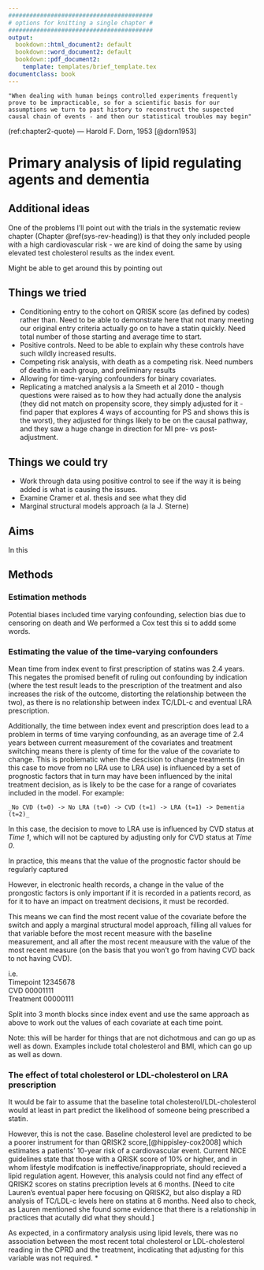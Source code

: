 ```yaml
---
#########################################
# options for knitting a single chapter #
#########################################
output:
  bookdown::html_document2: default
  bookdown::word_document2: default
  bookdown::pdf_document2:
    template: templates/brief_template.tex
documentclass: book
---
```


```block
"When dealing with human beings controlled experiments frequently prove to be impracticable, so for a scientific basis for our assumptions we turn to past history to reconstruct the suspected causal chain of events - and then our statistical troubles may begin"
```
(ref:chapter2-quote) --- Harold F. Dorn, 1953 [@dorn1953]

# Primary analysis of lipid regulating agents and dementia {#cprd-analysis}
\minitoc <!-- this will include a mini table of contents-->

## Additional ideas

One of the problems I'll point out with the trials in the systematic review chapter (Chapter \@ref(sys-rev-heading)) is that they only included people with a high cardiovascular risk - we are kind of doing the same by using elevated test cholesterol results as the index event.

Might be able to get around this by pointing out


## Things we tried

- Conditioning entry to the cohort on QRISK score (as defined by codes) rather than. Need to be able to demonstrate here that not many meeting our original entry criteria actually go on to have a statin quickly. Need total number of those starting and average time to start.
- Positive controls. Need to be able to explain why these controls have such wildly increased results.
- Competing risk analysis, with death as a competing risk. Need numbers of deaths in each group, and preliminary results
- Allowing for time-varying confounders for binary covariates.
- Replicating a matched analysis a la Smeeth et al 2010 - though questions were raised as to how they had actually done the analysis (they did not match on propensity score, they simply adjusted for it - find paper that explores 4 ways of accounting for PS and shows this is the worst), they adjusted for things likely to be on the causal pathway, and they saw a huge change in direction for MI pre- vs post- adjustment.


## Things we could try

- Work through data using positive control to see if the way it is being added is what is causing the issues.
- Examine Cramer et al. thesis and see what they did
- Marginal structural models approach (a la J. Sterne)


## Aims

In this

## Methods

### Estimation methods

Potential biases included time varying confounding, selection bias due to censoring on death and 
We performed a Cox  test this si to addd some words.

### Estimating the value of the time-varying confounders

Mean time from index event to first prescription of statins was 2.4 years. This negates the promised benefit of ruling out confounding by indication (where the test result leads to the prescription of the treatment and also increases the risk of the outcome, distorting the relationship between the two), as there is no relationship between index TC/LDL-c and eventual LRA prescription.

Additionally, the time between index event and prescription does lead to a problem in terms of time varying confounding, as an average time of 2.4 years between current measurement of the covariates and treatment switching means there is plenty of time for the value of the covariate to change. This is problematic when the descision to change treatments (in this case to move from no LRA use to LRA use) is influenced by a set of prognostic factors that in turn may have been influenced by the inital treatment decision, as is likely to be the case for a range of covariates included in the model. For example:

    _No CVD (t=0) -> No LRA (t=0) -> CVD (t=1) -> LRA (t=1) -> Dementia (t=2)_

In this case, the decision to move to LRA use is influenced by CVD status at _Time 1_, which will not be captured by adjusting only for CVD status at _Time 0_.

In practice, this means that the value of the prognostic factor should be regularly captured

However, in electronic health records, a change in the value of the prongostic factors is only important if it is recorded in a patients record, as for it to have an impact on treatment decisions, it must be recorded.

This means we can find the most recent value of the covariate before the switch and apply a marginal structural model approach, filling all values for that variable before the most recent measure with the baseline measurement, and all after the most recent meausure with the value of the most recent measure (on the basis that you won't go from having CVD back to not having CVD).

i.e.  
Timepoint 12345678  
CVD       00001111  
Treatment 00000111  

Split into 3 month blocks since index event and use the same approach as above to work out the values of each covariate at each time point.

Note: this will be harder for things that are not dichotmous and can go up as well as down. Examples include total cholesterol and BMI, which can go up as well as down. 


### The effect of total cholesterol or LDL-cholesterol on LRA prescription

It would be fair to assume that the baseline total cholesterol/LDL-cholesterol would at least in part predict the likelihood of someone being prescribed a statin. 

However, this is not the case. Baseline cholesterol level are predicted to be a poorer instrument for than QRISK2 score,[@hippisley-cox2008] which estimates a patients' 10-year risk of a cardiovascular event. Current NICE guidelines state that those with a QRISK score of 10% or higher, and in whom lifestyle modifcation is ineffective/inappropriate, should recieved a lipid regulation agent. However, this analysis could not find any effect of QRISK2 scores on statins precription levels at 6 months. [Need to cite Lauren's eventual paper here focusing on QRISK2, but also display a RD analysis of TC/LDL-c levels here on statins at 6 months. Need also to check, as Lauren mentioned she found some evidence that there is a relationship in practices that acutally did what they should.]

As expected, in a confirmatory analysis using lipid levels, there was no association between <span color="red">the most recent total cholesterol or LDL-cholesterol reading in the CPRD and the treatment, incdicating that adjusting for this variable was not required. *</span>


